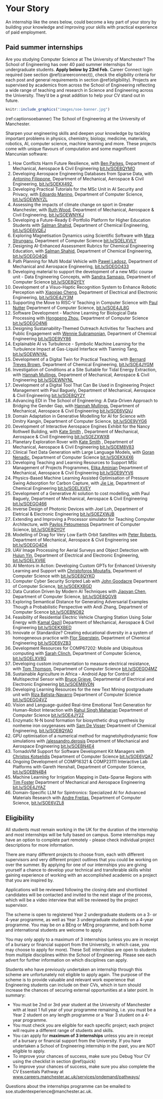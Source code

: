 # Your Story {#vacancies}

An internship like the ones below, could become a key part of your story by building your knowledge and improving your skills with practical experience of paid employment.

## Paid summer internships {#UoMinterns}

Are you studying Computer Science at The University of Manchester? The School of Engineering has over 40 paid summer internships for undergraduate students. **Apply below by 23rd Feb.** Career Connect login required (see section \@ref(careerconnect)), check the eligibility criteria for each post and general requirements in section \@ref(eligibility). Projects are supervised by academics from across the School of Engineering reflecting a wide range of teaching and research in Science and Engineering across the University. They'd be a great addition to help your CV stand out in future.

```r
knitr::include_graphics("images/soe-banner.jpg")
```
(ref:captionsoebanner) The School of Engineering at the University of Manchester.

Sharpen your engineering skills and deepen your knowledge by tackling important problems in physics, chemistry, biology, medicine, materials, robotics, AI, computer science, machine learning and more. These projects come with unique flavours of computation and some magnificent Mancunian software:

1. How Conflicts Harm Future Resilience, with [Ben Parkes](https://research.manchester.ac.uk/en/persons/ben-parkes), Department of Mechanical, Aerospace & Civil Engineering [bit.ly/SOE8QYMO](https://bit.ly/SOE8QYMO)
1. Developing Aerospace Engineering Databases from Sparse Data, with [Antonino Filippone](https://research.manchester.ac.uk/en/persons/a.filippone), Department of Mechanical, Aerospace & Civil Engineering, [bit.ly/SOEKX492](https://bit.ly/SOEKX492),
1. Developing Practical Tutorials for the MSc Unit in AI Security and Privacy, with [Edoardo Manino](https://research.manchester.ac.uk/en/persons/edoardo-manino), Department of Computer Science, [bit.ly/SOEWNYZL](https://bit.ly/SOEWNYZL)
1. Assessing the impacts of climate change on sport in Greater Manchester, with [Ruth Wood](https://research.manchester.ac.uk/en/persons/ruth.wood), Department of Mechanical, Aerospace & Civil Engineering, [bit.ly/SOEWNYKJ](https://bit.ly/SOEWNYKJ)
1. Developing a Future-Ready E-Portfolio Platform for Higher Education Students with [Salman Shahid](https://research.manchester.ac.uk/en/persons/salman.shahid), Department of Chemical Engineering, [bit.ly/SOE6VQEJ](https://bit.ly/SOE6VQEJ)
1. Exploring Magnetisation Dynamics using Scientific Software with [Mara Strungaru](https://research.manchester.ac.uk/en/persons/mara-strungaru), Department of Computer Science [bit.ly/SOELXVLY](https://bit.ly/SOELXVLY)
1. Designing AI-Enhanced Assessment Rubrics for Chemical Engineering Education, with [Salman Shahid](https://research.manchester.ac.uk/en/persons/salman.shahid), Department of Chemical Engineering, [bit.ly/SOEGO4Q6](https://bit.ly/SOEGO4Q6)
1. Path Planning for Multi Modal Vehicle with [Pawel Ladosz](https://research.manchester.ac.uk/en/persons/pawel-ladosz), Department of Mechanical and Aerospace Engineering, [bit.ly/SOEGO433](https://bit.ly/SOEGO433)
1. Developing material to support the development of a new MSc course unit - Data Engineering Concepts, with [Sandra Sampaio](https://research.manchester.ac.uk/en/persons/s.sampaio), Department of Computer Science [bit.ly/SOE8QYEY](https://bit.ly/SOE8QYEY)
1. Development of a Visuo-Haptic Recognition System to Enhance Robotic Perception with [Xiaoxiao Cheng](https://research.manchester.ac.uk/en/persons/xiaoxiao-cheng), Department of Electrical and Electronic Engineering, [bit.ly/SOE4JY3M](https://bit.ly/SOE4JY3M)
1. Supporting the Move to RISC-V Teaching in Computer Science with [Paul Nutter](https://research.manchester.ac.uk/en/persons/p.nutter) Department of Computer Science, [bit.ly/SOE4JL8G](https://bit.ly/SOE4JL8G)
1. Software Development - Machine Learning for Biological Data Processing with [Hongpeng Zhou](https://research.manchester.ac.uk/en/persons/hongpeng-zhou), Department of Computer Science [bit.ly/SOEGO4N6](https://bit.ly/SOEGO4N6)
1. Designing Sustainability-Themed Outreach Activities for Teachers and Public Engagement with [Wennie Subramonian](https://research.manchester.ac.uk/en/persons/wennie.subramonian), Department of Chemical Engineering [bit.ly/SOE9VY86](https://bit.ly/SOE9VY86)
1. Explainable AI vs Turbulence - Symbolic Machine Learning for the Turbulence Impact at Gas-Liquid Interface with Tianning Tang, [bit.ly/SOEWNYAL](https://bit.ly/SOEWNYAL)
1. Development of a Digital Twin for Practical Teaching, with [Bernard Treves Brown](https://research.manchester.ac.uk/en/persons/bernard.treves.brown), Department of Chemical Engineering, [bit.ly/SOE4JYGM](https://bit.ly/SOE4JYGM)
1. Investigation of Conditions at a Site Suitable for Tidal Energy Extraction, with [Hannah Mullings](https://research.manchester.ac.uk/en/persons/hannah-mullings-meng-phd-ceng-mimeche-fhea), Department of Mechanical, Aerospace & Civil Engineering  [bit.ly/SOEWNYNL](https://bit.ly/SOEWNYNL)
1. Development of a Digital Tool That Can Be Used in Engineering Project Management with Paul Baguely, Department of Mechanical, Aerospace & Civil Engineering [bit.ly/SOE8QY2Y](https://bit.ly/SOE8QY2Y)
1. Advancing EDI in The School of Engineering: A Data-Driven Approach to Bridging the Gender Gap, with [Hannah Mullings](https://research.manchester.ac.uk/en/persons/hannah-mullings-meng-phd-ceng-mimeche-fhea), Department of Mechanical, Aerospace & Civil Engineering [bit.ly/SOE6VQVJ](https://bit.ly/SOE6VQVJ)
1. Domain Adaptation in Generative Modelling for AI for Science with Dmitry Kangin, Department of Computer Science, [bit.ly/SOE9VYG6](https://bit.ly/SOE9VYG6)
1. Development of Interactive Aerospace Engines Exhibit for the Nancy Rothwell Building, with [Kate Smith](https://research.manchester.ac.uk/en/persons/kate.smith) , Department of Mechanical, Aerospace & Civil Engineering  [bit.ly/SOEZXWXB](https://bit.ly/SOEZXWXB)
1. Planetary Exploration Rover  with [Kate Smith](https://research.manchester.ac.uk/en/persons/kate.smith) , Department of Mechanical, Aerospace & Civil Engineering [bit.ly/SOEM8V83](https://bit.ly/SOEM8V83)
1. Clinical Text Data Generation with Large Language Models, with [Goran Nenadic](https://research.manchester.ac.uk/en/persons/gnenadic), Department of Computer Science [bit.ly/SOEKX4X6](https://bit.ly/SOEKX4X6)
1. Developing Teaching and Learning Resources to Support MSc Management of Projects Programmes, [Elika Aminian](https://research.manchester.ac.uk/en/persons/elika.aminian) Department of Mechanical, Aerospace & Civil Engineering [bit.ly/SOE9VYV6](https://bit.ly/SOE9VYV6)
1. Physics-Based Machine Learning Assisted Optimisation of Pressure Swing Adsorption for Carbon Capture, with [Jie Lie](https://research.manchester.ac.uk/en/persons/jie.li-2), Department of Chemical Engineering [bit.ly/SOELXVEY](https://bit.ly/SOELXVEY)
1. Development of a Generative AI solution to cost modelling, with Paul Baguely, Department of Mechanical, Aerospace & Civil Engineering [bit.ly/SOEGO466](https://bit.ly/SOEGO466)
1. Inverse Design of Photonic Devices with Joel Loh, Department of Eletrical & Electronic Engineering [bit.ly/SOEZXWJB](https://bit.ly/SOEZXWJB)
1. Extending and Improving a Processor simulator for Teaching Computer Architecture, with [Pavlos Petoumenos](https://research.manchester.ac.uk/en/persons/pavlos.petoumenos) Department of Computer Science,  [bit.ly/SOE8QYOY](https://bit.ly/SOE8QYOY)
1. Modelling of Drag for Very Low Earth Orbit Satellites with [Peter Roberts](https://research.manchester.ac.uk/en/persons/peter.c.e.roberts), Department of Mechanical, Aerospace & Civil Engineering see [bit.ly/SOEGO4D4](https://bit.ly/SOEGO4D4)
1. UAV Image Processing for Aerial Surveys and Object Detection with [Hujun Yin](https://research.manchester.ac.uk/en/persons/hujun.yin), Department of Electrical and Electronic Engineering, [bit.ly/SOELXV6E](https://bit.ly/SOELXV6E)
1. AI Mentors in Action: Developing Custom GPTs for Enhanced University Learning and Support with [Christoforos Moutafis](https://research.manchester.ac.uk/en/persons/christoforos.moutafis), Department of Computer Science  with [bit.ly/SOE8QYKO](https://bit.ly/SOE8QYKO)
1. Computer Cyber Security Scripted Lab with [John Goodacre](https://research.manchester.ac.uk/en/persons/john.goodacre)  Department of Computer Science, [bit.ly/SOEKXBGD](https://bit.ly/SOEKXBGD)
1. Data Curation Driven by Modern AI Techniques with [Jiaoyan Chen](https://research.manchester.ac.uk/en/persons/jiaoyan.chen), Department of Computer Science, [bit.ly/SOE8QGV8](https://bit.ly/SOE8QGV8)
1. Exploring Semantical Distance for Generating Adversarial Examples Though a Probabilistic Perspective with Andi Zhang, Department of Computer Scence [bit.ly/SOEBNO82](https://bit.ly/SOEBNO82)
1. Feasibility of Residential Electric Vehicle Charging Station Using Solar Energy with [Kamal Qazi](https://research.manchester.ac.uk/en/persons/kamal-qazi)] Department of Mechanical, Aerospace & Civil Engineering [bit.ly/SOEKXBED](https://bit.ly/SOEKXBED)
1. Innovate or Standardize? Creating educational diversity in a system of homogeneous practice with [Flor Siperstein](https://research.manchester.ac.uk/en/persons/flor.siperstein), Department of Chemical Engineering [bit.ly/SOE6VZB3](https://bit.ly/SOE6VZB3)
1. Development Resources for COMP67202: Mobile and Ubiquitous computing with [Sarah Clinch](https://research.manchester.ac.uk/en/persons/sarah.clinch), Department of Computer Science, [bit.ly/SOELXV8G](https://bit.ly/SOELXV8G)
1. Developing custom instrumentation to measure electrical resistance, with [Tom Thomson](https://research.manchester.ac.uk/en/persons/thomas.thomson), Department of Computer Science [bit.ly/SOEGO4MZ](https://bit.ly/SOEGO4MZ)
1. Sustainable Agriculture in Africa - Android App for Control of Multispectral Sensor with [Bruce Grieve](https://research.manchester.ac.uk/en/persons/bruce.grieve), Departmental of Electrical and Electronic Engineering [bit.ly/SOEM8VDN](https://bit.ly/SOEM8VDN)
1. Developing Learning Resources for the new Text Mining postgraduate unit with [Riza Batista-Navarro](https://research.manchester.ac.uk/en/persons/riza.batista) Department of Computer Science [bit.ly/SOEGO4VZ](https://bit.ly/SOEGO4VZ)
1. Vision and Language-guided Real-time Emotional Text Generation for Human-Robot Interaction with [Rahul Singh Maharjan](https://research.manchester.ac.uk/en/persons/rahulsingh.maharjan) Department of Computer Science [bit.ly/SOE4JY2Z](https://bit.ly/SOE4JY2Z)
1. Enzymatic N-N bond formation for biosynthetic drug synthesis by nonheme iron oxygenases  with [Sam De Visser](https://research.manchester.ac.uk/en/persons/sam.devisser) Department of Chemical Engineering, [bit.ly/SOE8QYAO](https://bit.ly/SOE8QYAO)
1. GPU optimisation of a numerical method for magnetohydrodynamic flow simulations with [/alessandro.derosis](https://research.manchester.ac.uk/en/persons/alessandro.derosis) Department of Mechanical and Aerospace Engineering [bit.ly/SOEBN4E4](https://bit.ly/SOEBN4E4)
1. TornadoVM Support for Software Development Kit Managers with [Christos Kotselidis](https://research.manchester.ac.uk/en/persons/christos.kotselidis) Department of Computer Science [bit.ly/SOE6VQA7](https://bit.ly/SOE6VQA7)
1. Ongoing Development of COMP16321 & COMP23111 Interactive Lab Platforms with Gareth Henshall, Department of Computer Science, [bit.ly/SOEBN4B4](https://bit.ly/SOEBN4B4)
1. Machine Learning for Irrigation Mapping in Data-Sparse Regions with [Tim Foster](https://research.manchester.ac.uk/en/persons/timothy.foster) Department of Mechanical and Aerospace Engineering [bit.ly/SOE4JYAZ](https://bit.ly/SOE4JYAZ)
1. Domain-Specific LLM for Spintronics: Specialized AI for Advanced Materials Research with [Andre Freitas](https://research.manchester.ac.uk/en/persons/andre.freitas), Department of Computer Science, [bit.ly/SOE6VZL8](https://bit.ly/SOE6VZL8)




## Eligibility {#eligibility}

All students must remain working in the UK for the duration of the internship and most internships will be fully based on campus. Some internships may have an option to complete part remotely - please check individual project descriptions for more information. 

There are many different projects to choose from, each with different supervisors and very different project outlines that you could be working on over the summer. By applying for one of our internships you are giving yourself a chance to develop your technical and transferable skills whilst gaining experience of working with an accomplished academic on a project that you are inspired by.  

Applications will be reviewed following the closing date and shortlisted candidates will be contacted and invited to the next stage of the process, which will be a video interview that will be reviewed by the project supervisor.

The scheme is open to registered Year 2 undergraduate students on a 3- or 4-year programme, as well as Year 3 undergraduate students on a 4-year programme. You may be on a BEng or MEng programme, and both home and international students are welcome to apply. 

You may only apply to a maximum of 3 internships (unless you are in receipt of a bursary or financial support from the University, in which case, you may choose to apply for more). These SoE internships are open to students from multiple disciplines within the School of Engineering. Please see each advert for further information on which disciplines can apply.

Students who have previously undertaken an internship through this scheme are unfortunately not eligible to apply again. The purpose of the scheme is to provide valuable and relevant work experience that Engineering students can include on their CVs, which in turn should increase the chances of securing external opportunities at a later point. In summary:

* You must be 2nd or 3rd year student at the University of Manchester with at least 1 full year of your programme remaining, i.e. you must be a Year 2 student on any length programme or a Year 3 student on a 4-year programme.
* You must check you are eligible for each specific project; each project will require a different range of students and skills.
* You can apply for **maximum of 3 internships** unless you are in receipt of a bursary or financial support from the University.
If you have undertaken a School of Engineering internship in the past, you are NOT eligible to apply.
* To improve your chances of success, make sure you Debug Your CV using the checklist in section \@ref(quick)
* To improve your chances of success, make sure you also complete the CV Essentials Pathway at [www.careers.manchester.ac.uk/services/ondemand/pathways/](https://www.careers.manchester.ac.uk/services/ondemand/pathways/)

Questions about the internships programme can be emailed to soe.studentexperience@manchester.ac.uk.
